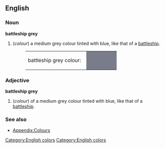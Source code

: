 ==English==
[[Category:English colors]]

===Noun===
'''battleship grey'''
#(''colour'') a medium grey colour tinted with blue, like that of a [[battleship]].
#:<table><tr><td>battleship grey colour: &nbsp;</td><td bgcolor="#797C89" width="80">&nbsp; </td></tr></table>

===Adjective===
'''battleship grey'''
#(''colour'') of a medium grey colour tinted with blue, like that of a [[battleship]].

===See also===
*[[Wiktionary_Appendix:Colours|Appendix:Colours]]

[[Category:English colors]]